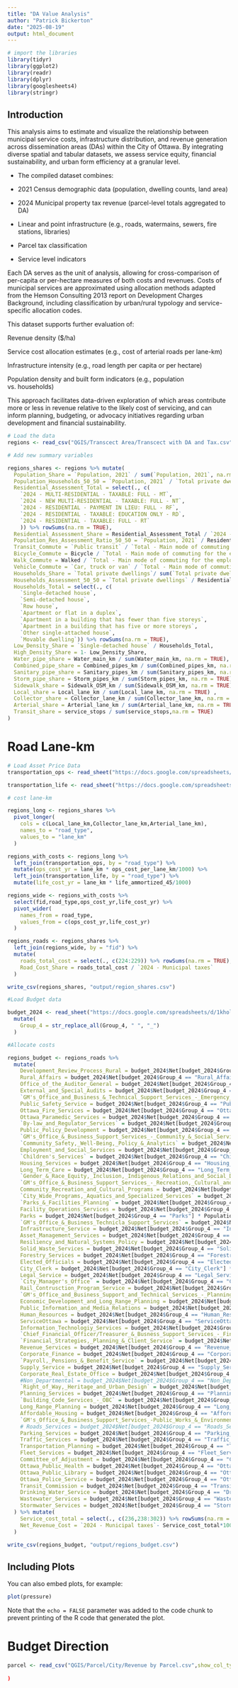 ```yaml
---
title: "DA Value Analysis"
author: "Patrick Bickerton"
date: "2025-08-19"
output: html_document
---
```


```r
# import the libraries
library(tidyr)
library(ggplot2)
library(readr)
library(dplyr)
library(googlesheets4)
library(stringr)

```

## Introduction

This analysis aims to estimate and visualize the relationship between municipal service costs, infrastructure distribution, and revenue generation across dissemination areas (DAs) within the City of Ottawa. By integrating diverse spatial and tabular datasets, we assess service equity, financial sustainability, and urban form efficiency at a granular level.

* The compiled dataset combines:

* 2021 Census demographic data (population, dwelling counts, land area)

* 2024 Municipal property tax revenue (parcel-level totals aggregated to DA)

* Linear and point infrastructure (e.g., roads, watermains, sewers, fire stations, libraries)

* Parcel tax classification

* Service level indicators

Each DA serves as the unit of analysis, allowing for cross-comparison of per-capita or per-hectare measures of both costs and revenues. Costs of municipal services are approximated using allocation methods adapted from the Hemson Consulting 2013 report on Development Charges Background, including classification by urban/rural typology and service-specific allocation codes.

This dataset supports further evaluation of:

Revenue density ($/ha)

Service cost allocation estimates (e.g., cost of arterial roads per lane-km)

Infrastructure intensity (e.g., road length per capita or per hectare)

Population density and built form indicators (e.g., population vs. households)

This approach facilitates data-driven exploration of which areas contribute more or less in revenue relative to the likely cost of servicing, and can inform planning, budgeting, or advocacy initiatives regarding urban development and financial sustainability.

```r
# Load the data
regions <- read_csv("QGIS/Transcect Area/Transcect with DA and Tax.csv",show_col_types = FALSE)

# Add new summary variables

regions_shares <- regions %>% mutate(
  Population_Share = `Population, 2021` / sum(`Population, 2021`, na.rm = TRUE),
  Population_Households_50_50 = `Population, 2021` / `Total private dwellings`,
  Residential_Assessment_Total = select(., c(
    `2024 - MULTI-RESIDENTIAL - TAXABLE: FULL - MT`,
    `2024 - NEW MULTI-RESIDENTIAL - TAXABLE: FULL - NT`,
    `2024 - RESIDENTIAL - PAYMENT IN LIEU: FULL - RF`,
    `2024 - RESIDENTIAL - TAXABLE: EDUCATION ONLY - RD`,
    `2024 - RESIDENTIAL - TAXABLE: FULL - RT`
    )) %>% rowSums(na.rm = TRUE),
  Residential_Assessment_Share = Residential_Assessment_Total / `2024 - Total assessed value`,
  Population_Res_Assessment_Ratio_50_50 = `Population, 2021` / Residential_Assessment_Share,
  Transit_Commute = `Public transit` / `Total - Main mode of commuting for the employed labour force aged 15 years and over with a usual place of work or no fixed workplace address - 25% sample data`,
  Bicycle_Commute = Bicycle / `Total - Main mode of commuting for the employed labour force aged 15 years and over with a usual place of work or no fixed workplace address - 25% sample data`,
  Walk_Commute = Walked / `Total - Main mode of commuting for the employed labour force aged 15 years and over with a usual place of work or no fixed workplace address - 25% sample data`,
  Vehicle_Commute = `Car, truck or van` / `Total - Main mode of commuting for the employed labour force aged 15 years and over with a usual place of work or no fixed workplace address - 25% sample data`,
  Households_Share = `Total private dwellings`/ sum(`Total private dwellings`, na.rm = TRUE),
  Households_Assessment_50_50 = `Total private dwellings` / Residential_Assessment_Total,
  Households_Total = select(., c(
    `Single-detached house`,                                                                                                                                                          
    `Semi-detached house`,                                                                                                                                                            
    `Row house`,                                                                                                                                                                      
    `Apartment or flat in a duplex`,                                                                                                                                                  
    `Apartment in a building that has fewer than five storeys`,                                                                                                                       
    `Apartment in a building that has five or more storeys`,                                                                                                                          
    `Other single-attached house`,                                                                                                                                                    
    `Movable dwelling`)) %>% rowSums(na.rm = TRUE),
  Low_Density_Share = `Single-detached house` / Households_Total,
  High_Density_Share = 1- Low_Density_Share,
  Water_pipe_share = Water_main_km / sum(Water_main_km, na.rm = TRUE),
  Combined_pipe_share = Combined_pipes_km / sum(Combined_pipes_km, na.rm = TRUE),
  Sanitary_pipe_share = Sanitary_pipes_km / sum(Sanitary_pipes_km, na.rm = TRUE),
  Storm_pipe_share = Storm_pipes_km / sum(Storm_pipes_km, na.rm = TRUE),
  Sidewalk_share = Sidewalk_OSM_km / sum(Sidewalk_OSM_km, na.rm = TRUE),
  Local_share = Local_lane_km / sum(Local_lane_km, na.rm = TRUE) ,
  Collector_share = Collector_lane_km / sum(Collector_lane_km, na.rm = TRUE) ,
  Arterial_share = Arterial_lane_km / sum(Arterial_lane_km, na.rm = TRUE),
  Transit_share = service_stops / sum(service_stops,na.rm = TRUE)
)
```

# Road Lane-km

```r
# Load Asset Price Data
transportation_ops <- read_sheet("https://docs.google.com/spreadsheets/d/1VgEoEcdALNvSIVTajDjIIGhcrEmauNGBxWBTBQOmOQc/edit?gid=0#gid=0")%>% as.data.frame() 

transportation_life <- read_sheet("https://docs.google.com/spreadsheets/d/154LoLC6_7MSrTACyBncB7Ww_23TII5SfAvlZ--iHQMo/edit?gid=1090682283#gid=1090682283")%>% as.data.frame() 

# cost lane-km

regions_long <- regions_shares %>% 
  pivot_longer(
    cols = c(Local_lane_km,Collector_lane_km,Arterial_lane_km),
    names_to = "road_type",
    values_to = "lane_km"
  )

regions_with_costs <- regions_long %>%
  left_join(transportation_ops, by = "road_type") %>%
  mutate(ops_cost_yr = lane_km * ops_cost_per_lane_km/1000) %>% 
  left_join(transportation_life, by = "road_type") %>% 
  mutate(life_cost_yr = lane_km * life_ammortized_45/1000)

regions_wide <- regions_with_costs %>%
  select(fid,road_type,ops_cost_yr,life_cost_yr) %>%
  pivot_wider(
    names_from = road_type,
    values_from = c(ops_cost_yr,life_cost_yr)
  )

regions_roads <- regions_shares %>% 
  left_join(regions_wide, by = "fid") %>% 
  mutate(
    roads_total_cost = select(., c(224:229)) %>% rowSums(na.rm = TRUE),
    Road_Cost_Share = roads_total_cost / `2024 - Municipal taxes` 
  )

write_csv(regions_shares, "output/region_shares.csv")

```

```r
#Load Budget data

budget_2024 <- read_sheet("https://docs.google.com/spreadsheets/d/1kholk4UOx6uNOkGUwzoNekLoCdbwhJ0Bg0q0EqN6ZmQ/edit?gid=0#gid=0") %>% as.data.frame() %>%
  mutate(
    Group_4 = str_replace_all(Group_4, " ", "_")
  )

#Allocate costs

regions_budget <- regions_roads %>%
  mutate(
    Development_Review_Process_Rural = budget_2024$Net[budget_2024$Group_4 == "Development_Review_Process_Rural"] * Population_Share,
    Rural_Affairs = budget_2024$Net[budget_2024$Group_4 == "Rural_Affairs"] * Population_Share,
    Office_of_the_Auditor_General = budget_2024$Net[budget_2024$Group_4 == "Office_of_the_Auditor_General"] * Population_Share,
    External_and_Special_Audits = budget_2024$Net[budget_2024$Group_4 == "External_and_Special_Audits"] * Population_Share,
    `GM's_Office_and_Business_&_Technical_Support_Services_-_Emergency_&_Protective_Services` = budget_2024$Net[budget_2024$Group_4 == "GM's_Office_and_Business_&_Technical_Support_Services_-_Emergency_&_Protective_Services"] * Population_Share,
    Public_Safety_Service = budget_2024$Net[budget_2024$Group_4 == "Public_Safety_Service"] * Population_Share,
    Ottawa_Fire_Services = budget_2024$Net[budget_2024$Group_4 == "Ottawa_Fire_Services"] * Households_Share,
    Ottawa_Paramedic_Services = budget_2024$Net[budget_2024$Group_4 == "Ottawa_Paramedic_Services"] * Population_Share,
    `By-law_and_Regulator_Services` = budget_2024$Net[budget_2024$Group_4 == "By-law_and_Regulator_Services"] * Population_Share,
    Public_Policy_Development = budget_2024$Net[budget_2024$Group_4 == "Public_Policy_Development"] * Population_Share,
    `GM's_Office_&_Business_Support_Services_-_Community_&_Social_Services` = budget_2024$Net[budget_2024$Group_4 == "GM's_Office_&_Business_Support_Services_-_Community_&_Social_Services"] * Population_Share,
    `Community_Safety,_Well-Being,_Policy_&_Analytics` = budget_2024$Net[budget_2024$Group_4 == "Community_Safety,_Well-Being,_Policy_&_Analytics"] * Population_Share,
    Employment_and_Social_Services = budget_2024$Net[budget_2024$Group_4 == "Employment_and_Social_Services"] * Population_Share,
    `Children's_Services` = budget_2024$Net[budget_2024$Group_4 == "Children's_Services"] * Population_Share,
    Housing_Services = budget_2024$Net[budget_2024$Group_4 == "Housing_Services"] * Population_Share,
    Long_Term_Care = budget_2024$Net[budget_2024$Group_4 == "Long_Term_Care"] * Population_Share,
    `Gender_&_Race_Equity,_Inclusion,_Indigenous_Relations_and_Social_Development` = budget_2024$Net[budget_2024$Group_4 == "Gender_&_Race_Equity,_Inclusion,_Indigenous_Relations_and_Social_Development"] * Population_Share,
    `GM's_Office_&_Business_Support_Services_-_Recreation,_Cultural_and_Facility_Services` = budget_2024$Net[budget_2024$Group_4 == "GM's_Office_&_Business_Support_Services_-_Recreation,_Cultural_and_Facility_Services"] * Population_Share,
    Community_Recreation_and_Cultural_Programs = budget_2024$Net[budget_2024$Group_4 == "Community_Recreation_and_Cultural_Programs"] * Population_Share,
    `City_Wide_Programs,_Aquatics_and_Specialized_Services` = budget_2024$Net[budget_2024$Group_4 == "City_Wide_Programs,_Aquatics_and_Specialized_Services"] * Population_Share,
    `Parks_&_Facilities_Planning` = budget_2024$Net[budget_2024$Group_4 == "Parks_&_Facilities_Planning"] * Population_Share,
    Facility_Operations_Services = budget_2024$Net[budget_2024$Group_4 == "Facility_Operations_Services"] * Population_Share,
    Parks = budget_2024$Net[budget_2024$Group_4 == "Parks"] * Population_Share,
    `GM's_Office_&_Business_Technicla_Support_Services` = budget_2024$Net[budget_2024$Group_4 == "GM's_Office_&_Business_Technicla_Support_Services"] * Population_Share,
    Infrastructure_Service = budget_2024$Net[budget_2024$Group_4 == "Infrastructure_Service"] * Population_Share,
    Asset_Management_Services = budget_2024$Net[budget_2024$Group_4 == "Asset_Management_Services"] * Population_Share,
    Resiliency_and_Natural_Systems_Policy = budget_2024$Net[budget_2024$Group_4 == "Resiliency_and_Natural_Systems_Policy"] * Population_Share,
    Solid_Waste_Services = budget_2024$Net[budget_2024$Group_4 == "Solid_Waste_Services"] * Households_Share,
    Forestry_Services = budget_2024$Net[budget_2024$Group_4 == "Forestry_Services"] * Population_Share,
    Elected_Officials = budget_2024$Net[budget_2024$Group_4 == "Elected_Officials"] * Population_Share,
    City_Clerk = budget_2024$Net[budget_2024$Group_4 == "City_Clerk"] * Population_Share,
    Legal_Service = budget_2024$Net[budget_2024$Group_4 == "Legal_Service"] * Population_Share,
    `City_Manager's_Office` = budget_2024$Net[budget_2024$Group_4 == "City_Manager's_Office"] * Population_Share,
    Rail_Contrusction_Program_Service = budget_2024$Net[budget_2024$Group_4 == "Rail_Contrusction_Program_Service"] * Population_Share,
    `GM's_Office_and_Business_Support_and_Technical_Services_-_Planning,_Real_Estate_&_Economic_Development` = budget_2024$Net[budget_2024$Group_4 == "GM's_Office_and_Business_Support_and_Technical_Services_-_Planning,_Real_Estate_&_Economic_Development"] * Population_Share,
    Economic_Development_and_Long_Range_Planning = budget_2024$Net[budget_2024$Group_4 == "Economic_Development_and_Long_Range_Planning"] * Population_Share,
    Public_Information_and_Media_Relations = budget_2024$Net[budget_2024$Group_4 == "Public_Information_and_Media_Relations"] * Population_Share,
    Human_Resources = budget_2024$Net[budget_2024$Group_4 == "Human_Resources"] * Population_Share,
    ServiceOttawa = budget_2024$Net[budget_2024$Group_4 == "ServiceOttawa"] * Population_Share,
    Information_Technologiy_Services = budget_2024$Net[budget_2024$Group_4 == "Information_Technologiy_Services"] * Population_Share,
    `Chief_Financial_Officer/Treasurer_&_Busness_Support_Services_-_Finance_Services` = budget_2024$Net[budget_2024$Group_4 == "Chief_Financial_Officer/Treasurer_&_Busness_Support_Services_-_Finance_Services"] * Population_Share,
    `Financial_Strategies,_Planning_&_Client_Service` = budget_2024$Net[budget_2024$Group_4 == "Financial_Strategies,_Planning_&_Client_Service"] * Population_Share,
    Revenue_Services = budget_2024$Net[budget_2024$Group_4 == "Revenue_Services"] * Population_Share,
    Corporate_Finance = budget_2024$Net[budget_2024$Group_4 == "Corporate_Finance"] * Population_Share,
    `Payroll,_Pensions_&_Benefit_Service` = budget_2024$Net[budget_2024$Group_4 == "Payroll,_Pensions_&_Benefit_Service"] * Population_Share,
    Supply_Service = budget_2024$Net[budget_2024$Group_4 == "Supply_Service"] * Population_Share,
    Corporate_Real_Estate_Office = budget_2024$Net[budget_2024$Group_4 == "Corporate_Real_Estate_Office"] * Population_Share,
    #Non_Departmental = budget_2024$Net[budget_2024$Group_4 == "Non_Departmental"] * Population_Share, # removes property tax revenue
    `Right_of_Way,_Heritage_and_Urban_Design` = budget_2024$Net[budget_2024$Group_4 == "Right_of_Way,_Heritage_and_Urban_Design"] * Population_Share,
    Planning_Services = budget_2024$Net[budget_2024$Group_4 == "Planning_Services"] * Population_Share,
    `Building_Code_Services_-_OBC` = budget_2024$Net[budget_2024$Group_4 == "Building_Code_Services_-_OBC"] * Population_Share,
    Long_Range_Planning = budget_2024$Net[budget_2024$Group_4 == "Long_Range_Planning"] * Population_Share,
    Affordable_Housing = budget_2024$Net[budget_2024$Group_4 == "Affordable_Housing"] * Population_Share,
    `GM's_Office_&_Business_Support_Services_-Public_Works_&_Environmental_Services` = budget_2024$Net[budget_2024$Group_4 == "GM's_Office_&_Business_Support_Services_-Public_Works_&_Environmental_Services"] * Population_Share,
    # Roads_Services = budget_2024$Net[budget_2024$Group_4 == "Roads_Services"] * Population_Share, #replace it with roads_total_cost
    Parking_Services = budget_2024$Net[budget_2024$Group_4 == "Parking_Services"] * Population_Share,
    Traffic_Services = budget_2024$Net[budget_2024$Group_4 == "Traffic_Services"] * Population_Share,
    Transportation_Planning = budget_2024$Net[budget_2024$Group_4 == "Transportation_Planning"] * Population_Share,
    Fleet_Services = budget_2024$Net[budget_2024$Group_4 == "Fleet_Services"] * Population_Share,
    Committee_of_Adjustment = budget_2024$Net[budget_2024$Group_4 == "Committee_of_Adjustment"] * Population_Share,
    Ottawa_Public_Health = budget_2024$Net[budget_2024$Group_4 == "Ottawa_Public_Health"] * Population_Share,
    Ottawa_Public_Library = budget_2024$Net[budget_2024$Group_4 == "Ottawa_Public_Library"] * Population_Share,
    Ottawa_Police_Service = budget_2024$Net[budget_2024$Group_4 == "Ottawa_Police_Service"] * Population_Share,
    Transit_Commission = budget_2024$Net[budget_2024$Group_4 == "Transit_Commission"] * Transit_share,
    Drinking_Water_Service = budget_2024$Net[budget_2024$Group_4 == "Drinking_Water_Service"] * Population_Share,
    Wastewater_Services = budget_2024$Net[budget_2024$Group_4 == "Wastewater_Services"] * Population_Share,
    Stormwater_Services = budget_2024$Net[budget_2024$Group_4 == "Stormwater_Services"] * Population_Share
  ) %>% mutate(
    Service_cost_total = select(., c(236,238:302)) %>% rowSums(na.rm = TRUE),
    Net_Revenue_Cost = `2024 - Municipal taxes`- Service_cost_total*1000
  )

write_csv(regions_budget, "output/regions_budget.csv")


```

## Including Plots

You can also embed plots, for example:

```r
plot(pressure)
```

Note that the `echo = FALSE` parameter was added to the code chunk to prevent printing of the R code that generated the plot.

# Budget Direction



```r
parcel <- read_csv("QGIS/Parcel/City/Revenue by Parcel.csv",show_col_types = FALSE)
  
)
```

